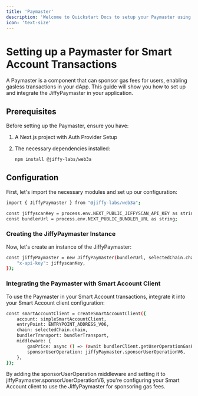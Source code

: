 ```yaml
---
title: 'Paymaster'
description: 'Welcome to Quickstart Docs to setup your Paymaster using Jiffyscan'
icon: 'text-size'
---
```


# Setting up a Paymaster for Smart Account Transactions

A Paymaster is a component that can sponsor gas fees for users, enabling gasless transactions in your dApp. This guide will show you how to set up and integrate the JiffyPaymaster in your application.

## Prerequisites

Before setting up the Paymaster, ensure you have:

1. A Next.js project with Auth Provider Setup
2. The necessary dependencies installed:

   ```bash
   npm install @jiffy-labs/web3a
   ```
## Configuration
First, let's import the necessary modules and set up our configuration:

```bash
import { JiffyPaymaster } from "@jiffy-labs/web3a";

const jiffyscanKey = process.env.NEXT_PUBLIC_JIFFYSCAN_API_KEY as string;
const bundlerUrl = process.env.NEXT_PUBLIC_BUNDLER_URL as string;
```

### Creating the JiffyPaymaster Instance
Now, let's create an instance of the JiffyPaymaster:

```bash
const jiffyPaymaster = new JiffyPaymaster(bundlerUrl, selectedChain.chain.id, {
    "x-api-key": jiffyscanKey,
});
```


### Integrating the Paymaster with Smart Account Client
To use the Paymaster in your Smart Account transactions, integrate it into your Smart Account client configuration:


```bash
const smartAccountClient = createSmartAccountClient({
    account: simpleSmartAccountClient,
    entryPoint: ENTRYPOINT_ADDRESS_V06,
    chain: selectedChain.chain,
    bundlerTransport: bundlerTransport,
    middleware: {
        gasPrice: async () => (await bundlerClient.getUserOperationGasPrice()).fast,
        sponsorUserOperation: jiffyPaymaster.sponsorUserOperationV6,
    },
});
```

By adding the sponsorUserOperation middleware and setting it to jiffyPaymaster.sponsorUserOperationV6, you're configuring your Smart Account client to use the JiffyPaymaster for sponsoring gas fees.
